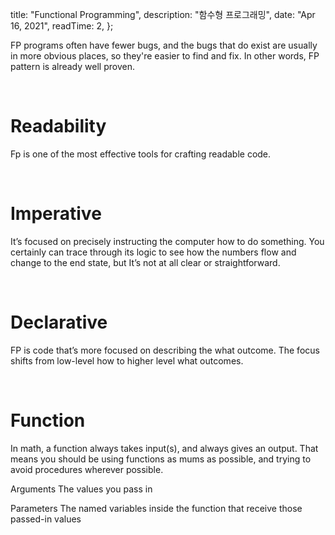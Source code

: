 
  title: "Functional Programming",
  description: "함수형 프로그래밍",
  date: "Apr 16, 2021",
  readTime: 2,
};


<div style={{ marginTop: "4rem", fontFamily: 'AppleGothic', fontWeight: '2  00'}}>

FP programs often have fewer bugs, and the bugs that do exist are usually in more obvious places, so they're easier to find and fix. In other words, FP pattern is already well proven.

<br />

<h1> Readability </h1>

Fp is one of the most effective tools for crafting readable code.

<br />

<h1> Imperative </h1>

It’s focused on precisely instructing the computer how to do something.
You certainly can trace through its logic to see how the numbers flow and change to the end state, but It’s not at all clear or straightforward.

<br />

<h1> Declarative </h1>

FP is code that’s more focused on describing the what outcome.
The focus shifts from low-level how to higher level what outcomes.

<br />

<h1> Function </h1>

In math, a function always takes input(s), and always gives an output. That means you should be using functions as mums as possible, and trying to avoid procedures wherever possible.

Arguments
The values you pass in

Parameters
The named variables inside the function that receive those passed-in values

</div>
